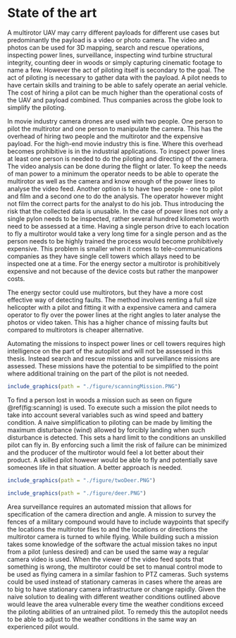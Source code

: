 # State of the art {#state}

A multirotor UAV may carry different payloads for different use cases but predominantly the payload is a video or photo camera. The video and photos can be used for 3D mapping, search and rescue operations, inspecting power lines, surveillance, inspecting wind turbine structural integrity, counting deer in woods or simply capturing cinematic footage to name a few. However the act of piloting itself is secondary to the goal. The act of piloting is necessary to gather data with the payload. A pilot needs to have certain skills and training to be able to safely operate an aerial vehicle. The cost of hiring a pilot can be much higher than the operational costs of the UAV and payload combined. Thus companies across the globe look to simplify the piloting. 

In movie industry camera drones are used with two people. One person to pilot the multirotor and one person to manipulate the camera. This has the overhead of hiring two people and the multirotor and the expensive payload. For the high-end movie industry this is fine. Where this overhead becomes prohibitive is in the industrial applications. To inspect power lines at least one person is needed to do the piloting and directing of the camera. The video analysis can be done during the flight or later. To keep the needs of man power to a minimum the operator needs to be able to operate the multirotor as well as the camera and know enough of the power lines to analyse the video feed. Another option is to have two people - one to pilot and film and a second one to do the analysis. The operator however might not film the correct parts for the analyst to do his job. Thus introducing the risk that the collected data is unusable. In the case of power lines not only a single pylon needs to be inspected, rather several hundred kilometers worth need to be assessed at a time. Having a single person drive to each location to fly a multirotor would take a very long time for a single person and as the person needs to be highly trained the process would become prohibitively expensive. This problem is smaller when it comes to tele-communications companies as they have single cell towers which allays need to be inspected one at a time. For the energy sector a multirotor is prohibitively expensive and not because of the device costs but rather the manpower costs.

The energy sector could use multirotors, but they have a more cost effective way of detecting faults. The method involves renting a full size helicopter with a pilot and fitting it with a expensive camera and camera operator to fly over the power lines at the right angles to later analyse the photos or video taken. This has a higher chance of missing faults but compared to multirotors is cheaper alternative.

Automating the missions to inspect power lines or cell towers requires high intelligence on the part of the autopilot and will not be assessed in this thesis. Instead search and rescue missions and surveillance missions are assessed. These missions have the potential to be simplified to the point where additional training on the part of the pilot is not needed.

```r
include_graphics(path = "./figure/scanningMission.PNG")
```

To find a person lost in woods a mission such as seen on figure \@ref(fig:scanning) is used. To execute such a mission the pilot needs to take into account several variables such as wind speed and battery condition. A naive simplification to piloting can be made by limiting the maximum disturbance (wind) allowed by forcibly landing when such disturbance is detected. This sets a hard limit to the conditions an unskilled pilot can fly in. By enforcing such a limit the risk of failure can be minimized and the producer of the multirotor would feel a lot better about their product. A skilled pilot however would be able to fly and potentially save someones life in that situation. A better approach is needed. 

```r
include_graphics(path = "./figure/twoDeer.PNG")
```

```r
include_graphics(path = "./figure/deer.PNG")
```

Area surveillance requires an automated mission that allows for specification of the camera direction and angle. A mission to survey the fences of a military compound would have to include waypoints that specify the locations the multirotor flies to and the locations or directions the multirotor camera is turned to while flying. While building such a mission takes some knowledge of the software the actual mission takes no input from a pilot (unless desired) and can be used the same way a regular camera video is used. When the viewer of the video feed spots that something is wrong, the multirotor could be set to manual control mode to be used as flying camera in a similar fashion to PTZ cameras. Such systems could be used instead of stationary cameras in cases where the areas are to big to have stationary camera infrastructure or change rapidly. Given the naive solution to dealing with different weather conditions outlined above would leave the area vulnerable every time the weather conditions exceed the piloting abilities of an untrained pilot. To remedy this the autopilot needs to be able to adjust to the weather conditions in the same way an experienced pilot would.








